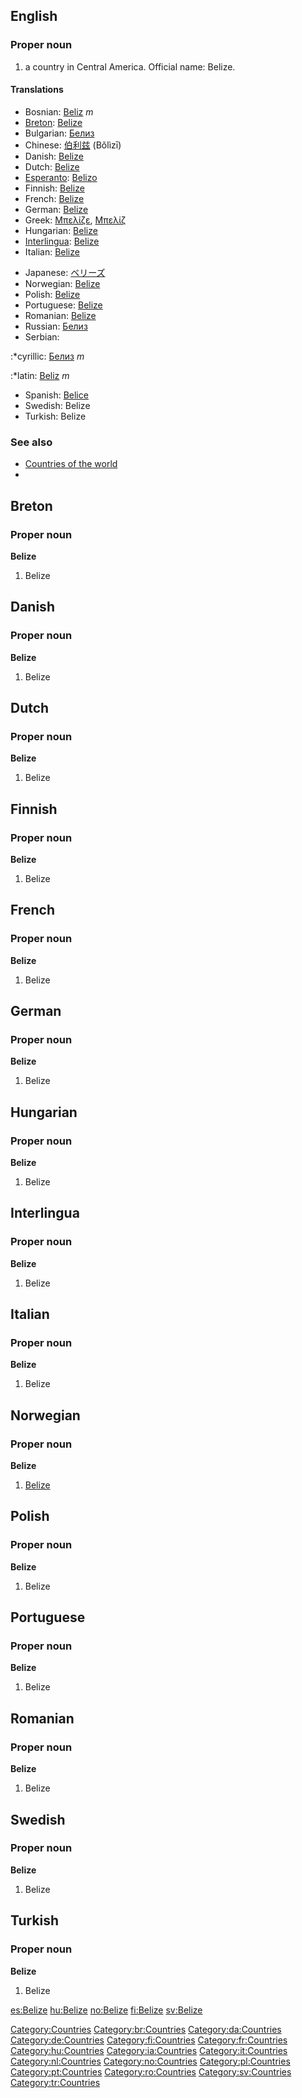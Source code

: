 ==English==

===Proper noun===

# a country in Central America. Official name: Belize.

====Translations====
{{top}}
*Bosnian: [[Beliz]] ''m''
*[[Breton]]: [[Belize]]
*Bulgarian: [[Белиз]]
*Chinese: [[伯利兹]] (Bǒlìzī)
*Danish: [[Belize]]
*Dutch: [[Belize]]
*[[Esperanto]]: [[Belizo]]
*Finnish: [[Belize]]
*French: [[Belize]]
*German: [[Belize]]
*Greek: [[Μπελίζε]], [[Μπελίζ]]
*Hungarian: [[Belize]]
*[[Interlingua]]: [[Belize]]
*Italian: [[Belize]]
{{mid}}
*Japanese: [[ベリーズ]]
*Norwegian: [[#Norwegian|Belize]]
*Polish: [[Belize]]
*Portuguese: [[Belize]]
*Romanian: [[Belize]]
*Russian: [[Белиз]]
*Serbian:
:*cyrillic: [[Белиз]] ''m''
:*latin: [[Beliz]] ''m''
*Spanish: [[Belice]]
*Swedish: Belize
*Turkish: Belize
{{bottom}}

===See also===
*[[Countries of the world]]
*[[Category:Countries]]

==Breton==
===Proper noun===
'''Belize'''
#Belize

==Danish==
===Proper noun===
'''Belize'''
#Belize

==Dutch==
===Proper noun===
'''Belize'''
#Belize

==Finnish==
===Proper noun===
'''Belize'''
#Belize

==French==
===Proper noun===
'''Belize'''
#Belize

==German==
===Proper noun===
'''Belize'''
#Belize

==Hungarian==
===Proper noun===
'''Belize'''
#Belize

==Interlingua==
===Proper noun===
'''Belize'''
#Belize

==Italian==
===Proper noun===
'''Belize'''
#Belize

==Norwegian==
===Proper noun===
'''Belize'''
#[[#English|Belize]]

==Polish==
===Proper noun===
'''Belize'''
#Belize

==Portuguese==
===Proper noun===
'''Belize'''
#Belize

==Romanian==
===Proper noun===
'''Belize'''
#Belize

==Swedish==
===Proper noun===
'''Belize'''
#Belize

==Turkish==
===Proper noun===
'''Belize'''
#Belize

[[Category:br:Countries]]
[[Category:da:Countries]]
[[Category:de:Countries]]
[[Category:fi:Countries]]
[[Category:fr:Countries]]
[[Category:hu:Countries]]
[[Category:ia:Countries]]
[[Category:it:Countries]]
[[Category:nl:Countries]]
[[Category:no:Countries]]
[[Category:pl:Countries]]
[[Category:pt:Countries]]
[[Category:ro:Countries]]
[[Category:sv:Countries]]
[[Category:tr:Countries]]

[[es:Belize]]
[[hu:Belize]]
[[no:Belize]]
[[fi:Belize]]
[[sv:Belize]]